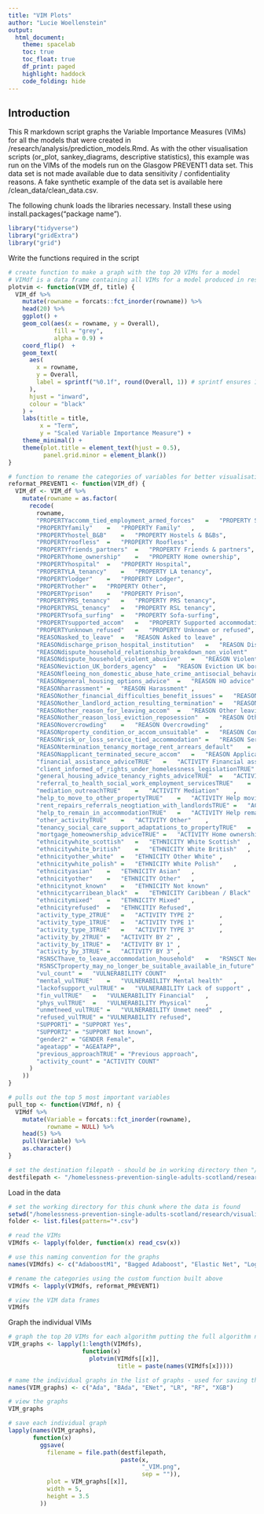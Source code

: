 ```yaml
---
title: "VIM Plots"
author: "Lucie Woellenstein"
output: 
  html_document:
    theme: spacelab
    toc: true
    toc_float: true
    df_print: paged
    highlight: haddock
    code_folding: hide
---
```


## Introduction

This R markdown script graphs the Variable Importance Measures (VIMs) for all the models that were created in /research/analysis/prediction_models.Rmd. As with the other visualisation scripts (or_plot, sankey_diagrams, descriptive statistics), this example was run on the VIMs of the models run on the Glasgow PREVENT1 data set. This data set is not made available due to data sensitivity / confidentiality reasons. A fake synthetic example of the data set is available here /clean_data/clean_data.csv.

The following chunk loads the libraries necessary. Install these using install.packages("package name").

```r
library("tidyverse")
library("gridExtra")
library("grid")
```

Write the functions required in the script

```r
# create function to make a graph with the top 20 VIMs for a model
# VIMdf is a data frame containing all VIMs for a model produced in research/analysis/prediction_models.Rmd
plotvim <- function(VIM_df, title) {
  VIM_df %>% 
    mutate(rowname = forcats::fct_inorder(rowname)) %>%
    head(20) %>%
    ggplot() +
    geom_col(aes(x = rowname, y = Overall),
             fill = "grey",
             alpha = 0.9) +
    coord_flip()  +
    geom_text(
      aes(
        x = rowname,
        y = Overall,
        label = sprintf("%0.1f", round(Overall, 1)) # sprintf ensures 1 decimal point
      ),
      hjust = "inward",
      colour = "black"
    ) +
    labs(title = title,
         x = "Term",
         y = "Scaled Variable Importance Measure") +
    theme_minimal() +
    theme(plot.title = element_text(hjust = 0.5),
          panel.grid.minor = element_blank())
}

# function to rename the categories of variables for better visualisation in graph
reformat_PREVENT1 <- function(VIM_df) {
  VIM_df <- VIM_df %>%
    mutate(rowname = as.factor(
      recode(
        rowname,
        "PROPERTYaccomm_tied_employment_armed_forces"	=	"PROPERTY Service tied accommodation",
        "PROPERTYfamily"	=	"PROPERTY Family"	,
        "PROPERTYhostel_B&B"	=	"PROPERTY Hostels & B&Bs",
        "PROPERTYroofless"	=	"PROPERTY Roofless"	,
        "PROPERTYfriends_partners"	=	"PROPERTY Friends & partners",
        "PROPERTYhome_ownership"	=	"PROPERTY Home ownership",
        "PROPERTYhospital"	=	"PROPERTY Hospital",
        "PROPERTYLA_tenancy"	=	"PROPERTY LA tenancy",
        "PROPERTYlodger"	=	"PROPERTY Lodger",
        "PROPERTYother"	=	"PROPERTY Other",
        "PROPERTYprison"	=	"PROPERTY Prison",
        "PROPERTYPRS_tenancy"	=	"PROPERTY PRS tenancy",
        "PROPERTYRSL_tenancy"	=	"PROPERTY RSL tenancy",
        "PROPERTYsofa_surfing"	=	"PROPERTY Sofa-surfing",
        "PROPERTYsupported_accom"	=	"PROPERTY Supported accommodation",
        "PROPERTYunknown_refused"	=	"PROPERTY Unknown or refused",
        "REASONasked_to_leave"	=	"REASON Asked to leave"	,
        "REASONdischarge_prison_hospital_institution"	=	"REASON Discharge"	,
        "REASONdispute_household_relationship_breakdown_non_violent"	=	"REASON Non-violent dispute"	,
        "REASONdispute_household_violent_abusive"	=	"REASON Violent abusive dispute"	,
        "REASONeviction_UK_borders_agency"	=	"REASON Eviction UK borders"	,
        "REASONfleeing_non_domestic_abuse_hate_crime_antisocial_behaviour"	=	"REASON Fleeing"	,
        "REASONgeneral_housing_options_advice"	=	"REASON HO advice"	,
        "REASONharrassment"	=	"REASON Harassment"	,
        "REASONother_financial_difficulties_benefit_issues"	=	"REASON Financial / benefits issues"	,
        "REASONother_landlord_action_resulting_termination"	=	"REASON Landlord action"	,
        "REASONother_reason_for_leaving_accom"	=	"REASON Other leaving accom"	,
        "REASONother_reason_loss_eviction_reposession"	=	"REASON Other loss accom"	,
        "REASONovercrowding"	=	"REASON Overcrowding"	,
        "REASONproperty_condition_or_accom_unsuitable"	=	"REASON Condition unsuitable"	,
        "REASONrisk_or_loss_service_tied_accommodation"	=	"REASON Service tied accom"	,
        "REASONtermination_tenancy_mortage_rent_arrears_default"	=	"REASON Rent arrears / default"	,
        "REASONapplicant_terminated_secure_accom"	=	"REASON Applicant termination"	,
        "financial_assistance_adviceTRUE"	=	"ACTIVITY Financial assistance"	,
        "client_informed_of_rights_under_homelessness_legislationTRUE"	=	"ACTIVITY Homelessness rights"	,
        "general_housing_advice_tenancy_rights_adviceTRUE"	=	"ACTIVITY HO advice"	,
        "referral_to_health_social_work_employment_servicesTRUE"	=	"ACTIVITY Referral services"	,
        "mediation_outreachTRUE"	=	"ACTIVITY Mediation"	,
        "help_to_move_to_other_propertyTRUE"	=	"ACTIVITY Help moving"	,
        "rent_repairs_referrals_neogtiation_with_landlordsTRUE"	=	"ACTIVITY Landlord negotiations"	,
        "help_to_remain_in_accommodationTRUE"	=	"ACTIVITY Help remaining"	,
        "other_activityTRUE"	=	"ACTIVITY Other"	,
        "tenancy_social_care_support_adaptations_to_propertyTRUE"	=	"ACTIVITY Social care & adaptations"	,
        "mortgage_homeownership_adviceTRUE"	=	"ACTIVITY Home ownership advice"	,
        "ethnicitywhite_scottish"	=	"ETHNICITY White Scottish"	,
        "ethnicitywhite_british"	=	"ETHNICITY White British" 	,
        "ethnicityother_white"	=	"ETHNICITY Other White"	,
        "ethnicitywhite_polish"	=	"ETHNICITY White Polish"	,
        "ethnicityasian"	=	"ETHNICITY Asian"	,
        "ethnicityother"	=	"ETHNICITY Other"	,
        "ethnicitynot_known"	=	"ETHNICITY Not known"	,
        "ethnicitycarribean_black"	=	"ETHNICITY Caribbean / Black"	,
        "ethnicitymixed"	=	"ETHNICITY Mixed"	,
        "ethnicityrefused"	=	"ETHNCITIY Refused",
        "activity_type_2TRUE"	=	"ACTIVITY TYPE 2"		,
        "activity_type_1TRUE"	=	"ACTIVITY TYPE 1"		,
        "activity_type_3TRUE"	=	"ACTIVITY TYPE 3"		,
        "activity_by_2TRUE"	=	"ACTIVITY BY 2"	,
        "activity_by_1TRUE"	=	"ACTIVITY BY 1"	,
        "activity_by_3TRUE"	=	"ACTIVITY BY 3"	,
        "RSNSCThave_to_leave_accommodation_household"	=	"RSNSCT Need to leave accom"	,
        "RSNSCTproperty_may_no_longer_be_suitable_available_in_future"	=	"RSNSCT Prop unavailable in future"	,
        "vul_count"	=	"VULNERABILITY COUNT"	,
        "mental_vulTRUE"	=	"VULNERABILITY Mental health"	,
        "lackofsupport_vulTRUE"	=	"VULNERABILITY Lack of support"	,
        "fin_vulTRUE"	=	"VULNERABILITY Financial"	,
        "phys_vulTRUE"	=	"VULNERABILITY Physical"	,
        "unmetneed_vulTRUE"	=	"VULNERABILITY Unmet need"	,
        "refused_vulTRUE" = "VULNERABILITY refused",
        "SUPPORT1" = "SUPPORT Yes",
        "SUPPORT2" = "SUPPORT Not known",
        "gender2" = "GENDER Female",
        "ageatapp" = "AGEATAPP",
        "previous_approachTRUE" = "Previous approach",
        "activity_count" = "ACTIVITY COUNT"
      )
    ))
}

# pulls out the top 5 most important variables
pull_top <- function(VIMdf, n) {
  VIMdf %>%
    mutate(Variable = forcats::fct_inorder(rowname),
           rowname = NULL) %>%
    head(5) %>% 
    pull(Variable) %>%
    as.character()
}

# set the destination filepath - should be in working directory then "/research/report/"
destfilepath <- "/homelessness-prevention-single-adults-scotland/research/report/"
```

Load in the data 

```r
# set the working directory for this chunk where the data is found 
setwd("/homelessness-prevention-single-adults-scotland/research/visualise/data/VIMs/")
folder <- list.files(pattern="*.csv")

# read the VIMs
VIMdfs <- lapply(folder, function(x) read_csv(x))

# use this naming convention for the graphs
names(VIMdfs) <- c("AdaboostM1", "Bagged Adaboost", "Elastic Net", "Logistic Regression", "Random Forest", "Extreme Gradient Boosting")

# rename the categories using the custom function built above
VIMdfs <- lapply(VIMdfs, reformat_PREVENT1)

# view the VIM data frames
VIMdfs
```

Graph the individual VIMs

```r
# graph the top 20 VIMs for each algorithm putting the full algorithm name in each chart title
VIM_graphs <- lapply(1:length(VIMdfs), 
                     function(x) 
                       plotvim(VIMdfs[[x]], 
                               title = paste(names(VIMdfs[x]))))

# name the individual graphs in the list of graphs - used for saving them out
names(VIM_graphs) <- c("Ada", "BAda", "ENet", "LR", "RF", "XGB")

# view the graphs
VIM_graphs

# save each individual graph 
lapply(names(VIM_graphs),
       function(x)
         ggsave(
           filename = file.path(destfilepath, 
                                paste(x, 
                                      "_VIM.png",
                                      sep = "")),
           plot = VIM_graphs[[x]],
           width = 5,
           height = 3.5
         ))
```

